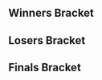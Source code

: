 <!-- Generated with http://tournament-nub.rhcloud.com/toliquipedia name=showdowngg-SFGameNight74 -->{{DISPLAYTITLE:Get Smashed at the Foundry #74: Bracket}}{{SetGame|melee}}
{{tabs static
|name1=Overview
|link1=Get_Smashed_at_the_Foundry/74
|name2=Bracket
|link2=Get_Smashed_at_the_Foundry/74/Bracket
|This=2
}}
==Winners Bracket==
{{64DEWBracketA
|column-width=155
|r1m1p1=SFAT |r1m1p1flag=us |r1m1p1score=W |r1m1win=1
|r1m1p2=Bye |r1m1p2flag= |r1m1p2score=-

|r1m2p1=FlyTaka |r1m2p1flag= |r1m2p1score=2 |r1m2win=1
|r1m2p2=Hoof |r1m2p2flag= |r1m2p2score=1

|r1m3p1=w33dL0rd840 |r1m3p1flag=us |r1m3p1score=2 |r1m3win=1
|r1m3p2=Monolith |r1m3p2flag= |r1m3p2score=0

|r1m4p1=Goose |r1m4p1flag=us |r1m4p1score=2 |r1m4win=1
|r1m4p2=Sabelan |r1m4p2flag= |r1m4p2score=0

|r1m5p1=L |r1m5p1flag=us |r1m5p1score= |r1m5win=2
|r1m5p2=BoAndrew |r1m5p2flag= |r1m5p2score={{win}}

|r1m6p1=Dr. Grin |r1m6p1flag= |r1m6p1score=2 |r1m6win=1
|r1m6p2=Dr Jwns |r1m6p2flag= |r1m6p2score=0

|r1m7p1=Phil |r1m7p1flag=us |r1m7p1score=2 |r1m7win=1
|r1m7p2=Green Peach |r1m7p2flag= |r1m7p2score=0

|r1m8p1=Imyt |r1m8p1flag=us |r1m8p1score=2 |r1m8win=1
|r1m8p2=RickTheFox |r1m8p2flag= |r1m8p2score=0

|r1m9p1=Kalamazhu |r1m9p1flag=us |r1m9p1score=2 |r1m9win=1
|r1m9p2=Ashley |r1m9p2flag= |r1m9p2score=0

|r1m10p1=Pavocado |r1m10p1flag= |r1m10p1score=2 |r1m10win=1
|r1m10p2=MF |r1m10p2flag= |r1m10p2score=0

|r1m11p1=Bob$ |r1m11p1flag=us |r1m11p1score=2 |r1m11win=1
|r1m11p2=Lev |r1m11p2flag= |r1m11p2score=0

|r1m12p1=Ahmad |r1m12p1flag= |r1m12p1score=2 |r1m12win=1
|r1m12p2=Ashkon |r1m12p2flag= |r1m12p2score=0

|r1m13p1=HomeMadeWaffles |r1m13p1flag=us |r1m13p1score=2 |r1m13win=1
|r1m13p2=Orca |r1m13p2flag= |r1m13p2score=0

|r1m14p1=LTigre |r1m14p1flag= |r1m14p1score=1 |r1m14win=2
|r1m14p2=Turok |r1m14p2flag= |r1m14p2score=2

|r1m15p1=Germ |r1m15p1flag= |r1m15p1score=2 |r1m15win=1
|r1m15p2=Beer |r1m15p2flag= |r1m15p2score=0

|r1m16p1=Cereal Rabbit |r1m16p1flag= |r1m16p1score=2 |r1m16win=1
|r1m16p2=Carlos |r1m16p2flag= |r1m16p2score=1

|r1m17p1=Shroomed |r1m17p1flag=us |r1m17p1score=W |r1m17win=1
|r1m17p2=Bye |r1m17p2flag= |r1m17p2score=-

|r1m18p1=Pride |r1m18p1flag= |r1m18p1score=0 |r1m18win=2
|r1m18p2=Datsun |r1m18p2flag= |r1m18p2score=2

|r1m19p1=Catnip |r1m19p1flag= |r1m19p1score=2 |r1m19win=1
|r1m19p2=PKP |r1m19p2flag= |r1m19p2score=0

|r1m20p1=Chroma |r1m20p1flag= |r1m20p1score=2 |r1m20win=1
|r1m20p2=Muttnik |r1m20p2flag= |r1m20p2score=1

|r1m21p1=Alan |r1m21p1flag=us |r1m21p1score=2 |r1m21win=1
|r1m21p2=BoChris |r1m21p2flag= |r1m21p2score=0

|r1m22p1=Ghettotastic |r1m22p1flag= |r1m22p1score=2 |r1m22win=1
|r1m22p2=Kidney |r1m22p2flag= |r1m22p2score=0

|r1m23p1=Hyprid |r1m23p1flag=us |r1m23p1score=2 |r1m23win=1
|r1m23p2=Old McJonald |r1m23p2flag= |r1m23p2score=0

|r1m24p1=Danny Paguiao |r1m24p1flag= |r1m24p1score=2 |r1m24win=1
|r1m24p2=Mari |r1m24p2flag= |r1m24p2score=0

|r1m25p1=D..P |r1m25p1flag=us |r1m25p1score=2 |r1m25win=1
|r1m25p2=Nads |r1m25p2flag= |r1m25p2score=0

|r1m26p1=Irish |r1m26p1flag= |r1m26p1score=2 |r1m26win=1
|r1m26p2=Ventus Hearts |r1m26p2flag= |r1m26p2score=1

|r1m27p1=Nhat |r1m27p1flag=us |r1m27p1score=2 |r1m27win=1
|r1m27p2=Horse |r1m27p2flag= |r1m27p2score=0

|r1m28p1=KumA |r1m28p1flag= |r1m28p1score=2 |r1m28win=1
|r1m28p2=Clubs |r1m28p2flag= |r1m28p2score=0

|r1m29p1=dizzkidboogie |r1m29p1flag=us |r1m29p1score=2 |r1m29win=1
|r1m29p2=Jwalker |r1m29p2flag= |r1m29p2score=0

|r1m30p1=Miguel |r1m30p1flag= |r1m30p1score=2 |r1m30win=1
|r1m30p2=Mova |r1m30p2flag= |r1m30p2score=1

|r1m31p1=gaR |r1m31p1flag=us |r1m31p1score=2 |r1m31win=1
|r1m31p2=Bobo |r1m31p2flag= |r1m31p2score=0

|r1m32p1=Zoap |r1m32p1flag= |r1m32p1score=2 |r1m32win=1
|r1m32p2=Ethan |r1m32p2flag= |r1m32p2score=1

|r2m1p1=SFAT |r2m1p1flag=us |r2m1p1score=2 |r2m1win=1
|r2m1p2=FlyTaka |r2m1p2flag= |r2m1p2score=0

|r2m2p1=w33dL0rd840 |r2m2p1flag=us |r2m2p1score=1 |r2m2win=2
|r2m2p2=Goose |r2m2p2flag=us |r2m2p2score=2

|r2m3p1=BoAndrew |r2m3p1flag= |r2m3p1score=0 |r2m3win=2
|r2m3p2=Dr. Grin |r2m3p2flag= |r2m3p2score=2

|r2m4p1=Phil |r2m4p1flag=us |r2m4p1score=2 |r2m4win=1
|r2m4p2=Imyt |r2m4p2flag=us |r2m4p2score=0

|r2m5p1=Kalamazhu |r2m5p1flag=us |r2m5p1score=2 |r2m5win=1
|r2m5p2=Pavocado |r2m5p2flag= |r2m5p2score=0

|r2m6p1=Bob$ |r2m6p1flag=us |r2m6p1score=2 |r2m6win=1
|r2m6p2=Ahmad |r2m6p2flag= |r2m6p2score=0

|r2m7p1=HomeMadeWaffles |r2m7p1flag=us |r2m7p1score=2 |r2m7win=1
|r2m7p2=Turok |r2m7p2flag= |r2m7p2score=0

|r2m8p1=Germ |r2m8p1flag= |r2m8p1score=2 |r2m8win=1
|r2m8p2=Cereal Rabbit |r2m8p2flag= |r2m8p2score=0

|r2m9p1=Shroomed |r2m9p1flag=us |r2m9p1score=2 |r2m9win=1
|r2m9p2=Datsun |r2m9p2flag= |r2m9p2score=0

|r2m10p1=Catnip |r2m10p1flag= |r2m10p1score=2 |r2m10win=1
|r2m10p2=Chroma |r2m10p2flag= |r2m10p2score=0

|r2m11p1=Alan |r2m11p1flag=us |r2m11p1score=2 |r2m11win=1
|r2m11p2=Ghettotastic |r2m11p2flag= |r2m11p2score=0

|r2m12p1=Hyprid |r2m12p1flag=us |r2m12p1score=2 |r2m12win=1
|r2m12p2=Danny Paguiao |r2m12p2flag= |r2m12p2score=0

|r2m13p1=D..P |r2m13p1flag=us |r2m13p1score=2 |r2m13win=1
|r2m13p2=Irish |r2m13p2flag= |r2m13p2score=0

|r2m14p1=Nhat |r2m14p1flag=us |r2m14p1score=2 |r2m14win=1
|r2m14p2=KumA |r2m14p2flag= |r2m14p2score=1

|r2m15p1=dizzkidboogie |r2m15p1flag=us |r2m15p1score=2 |r2m15win=1
|r2m15p2=Miguel |r2m15p2flag= |r2m15p2score=0

|r2m16p1=gaR |r2m16p1flag=us |r2m16p1score=2 |r2m16win=1
|r2m16p2=Zoap |r2m16p2flag= |r2m16p2score=0

|r3m1p1=SFAT |r3m1p1flag=us |r3m1p1score=2 |r3m1win=1
|r3m1p2=Goose |r3m1p2flag=us |r3m1p2score=1

|r3m2p1=Dr. Grin |r3m2p1flag= |r3m2p1score=0 |r3m2win=2
|r3m2p2=Phil |r3m2p2flag=us |r3m2p2score=2

|r3m3p1=Kalamazhu |r3m3p1flag=us |r3m3p1score=2 |r3m3win=1
|r3m3p2=Bob$ |r3m3p2flag=us |r3m3p2score=0

|r3m4p1=HomeMadeWaffles |r3m4p1flag=us |r3m4p1score=2 |r3m4win=1
|r3m4p2=Germ |r3m4p2flag= |r3m4p2score=0

|r3m5p1=Shroomed |r3m5p1flag=us |r3m5p1score=2 |r3m5win=1
|r3m5p2=Catnip |r3m5p2flag= |r3m5p2score=0

|r3m6p1=Alan |r3m6p1flag=us |r3m6p1score=1 |r3m6win=2
|r3m6p2=Hyprid |r3m6p2flag=us |r3m6p2score=2

|r3m7p1=D..P |r3m7p1flag=us |r3m7p1score=2 |r3m7win=1
|r3m7p2=Nhat |r3m7p2flag=us |r3m7p2score=1

|r3m8p1=dizzkidboogie |r3m8p1flag=us |r3m8p1score=2 |r3m8win=1
|r3m8p2=gaR |r3m8p2flag=us |r3m8p2score=0

|r4m1p1=SFAT |r4m1p1flag=us |r4m1p1score=2 |r4m1win=1
|r4m1p2=Phil |r4m1p2flag=us |r4m1p2score=1

|r4m2p1=Kalamazhu |r4m2p1flag=us |r4m2p1score=2 |r4m2win=1
|r4m2p2=HomeMadeWaffles |r4m2p2flag=us |r4m2p2score=0

|r4m3p1=Shroomed |r4m3p1flag=us |r4m3p1score=2 |r4m3win=1
|r4m3p2=Hyprid |r4m3p2flag=us |r4m3p2score=0

|r4m4p1=D..P |r4m4p1flag=us |r4m4p1score=2 |r4m4win=1
|r4m4p2=dizzkidboogie |r4m4p2flag=us |r4m4p2score=0

|r5m1p1=SFAT |r5m1p1flag=us |r5m1p1score=2 |r5m1win=1
|r5m1p2=Kalamazhu |r5m1p2flag=us |r5m1p2score=0

|r5m2p1=Shroomed |r5m2p1flag=us |r5m2p1score=2 |r5m2win=1
|r5m2p2=D..P |r5m2p2flag=us |r5m2p2score=1
}}

==Losers Bracket==
{{64DELBracketSmwA
|tourneylink=Get Smashed at the Foundry/74
|tourneyname=Get Smashed at the Foundry #74
|l1placement=49-64
|l2placement=33-48
|l3placement=25-32
|l4placement=17-24
|l5placement=13-16
|l6placement=9-12
|l7placement=7-8
|l8placement=5-6
|column-width=155
|l1m1p1=Bye |l1m1p1flag= |l1m1p1score=- |l1m1win=2
|l1m1p2=Hoof |l1m1p2flag= |l1m1p2score=W

|l1m2p1=Monolith |l1m2p1flag= |l1m2p1score=0 |l1m2win=2
|l1m2p2=Sabelan |l1m2p2flag= |l1m2p2score=2

|l1m3p1=L |l1m3p1flag=us |l1m3p1score= |l1m3win=2
|l1m3p2=Dr Jwns |l1m3p2flag= |l1m3p2score={{win}}

|l1m4p1=Green Peach |l1m4p1flag= |l1m4p1score=2 |l1m4win=1
|l1m4p2=RickTheFox |l1m4p2flag= |l1m4p2score=1

|l1m5p1=Ashley |l1m5p1flag= |l1m5p1score=0 |l1m5win=2
|l1m5p2=MF |l1m5p2flag= |l1m5p2score=2

|l1m6p1=Lev |l1m6p1flag= |l1m6p1score=2 |l1m6win=1
|l1m6p2=Ashkon |l1m6p2flag= |l1m6p2score=0

|l1m7p1=Orca |l1m7p1flag= |l1m7p1score=0 |l1m7win=2
|l1m7p2=LTigre |l1m7p2flag= |l1m7p2score=2

|l1m8p1=Beer |l1m8p1flag= |l1m8p1score=0 |l1m8win=2
|l1m8p2=Carlos |l1m8p2flag= |l1m8p2score=2

|l1m9p1=Bye |l1m9p1flag= |l1m9p1score=- |l1m9win=2
|l1m9p2=Pride |l1m9p2flag= |l1m9p2score=W

|l1m10p1=PKP |l1m10p1flag= |l1m10p1score=0 |l1m10win=2
|l1m10p2=Muttnik |l1m10p2flag= |l1m10p2score=2

|l1m11p1=BoChris |l1m11p1flag= |l1m11p1score=0 |l1m11win=2
|l1m11p2=Kidney |l1m11p2flag= |l1m11p2score=2

|l1m12p1=Old McJonald |l1m12p1flag= |l1m12p1score=0 |l1m12win=2
|l1m12p2=Mari |l1m12p2flag= |l1m12p2score=2

|l1m13p1=Nads |l1m13p1flag= |l1m13p1score=0 |l1m13win=2
|l1m13p2=Ventus Hearts |l1m13p2flag= |l1m13p2score=2

|l1m14p1=Horse |l1m14p1flag= |l1m14p1score=0 |l1m14win=2
|l1m14p2=Clubs |l1m14p2flag= |l1m14p2score=2

|l1m15p1=Jwalker |l1m15p1flag= |l1m15p1score=0 |l1m15win=2
|l1m15p2=Mova |l1m15p2flag= |l1m15p2score=2

|l1m16p1=Bobo |l1m16p1flag= |l1m16p1score=0 |l1m16win=2
|l1m16p2=Ethan |l1m16p2flag= |l1m16p2score=2

|l2m1p1=Zoap |l2m1p1flag= |l2m1p1score=2 |l2m1win=1
|l2m1p2=Hoof |l2m1p2flag= |l2m1p2score=1

|l2m2p1=Miguel |l2m2p1flag= |l2m2p1score=2 |l2m2win=1
|l2m2p2=Sabelan |l2m2p2flag= |l2m2p2score=1

|l2m3p1=KumA |l2m3p1flag= |l2m3p1score=0 |l2m3win=2
|l2m3p2=Dr Jwns |l2m3p2flag= |l2m3p2score=2

|l2m4p1=Irish |l2m4p1flag= |l2m4p1score=2 |l2m4win=1
|l2m4p2=Green Peach |l2m4p2flag= |l2m4p2score=0

|l2m5p1=Danny Paguiao |l2m5p1flag= |l2m5p1score=2 |l2m5win=1
|l2m5p2=MF |l2m5p2flag= |l2m5p2score=0

|l2m6p1=Ghettotastic |l2m6p1flag= |l2m6p1score=2 |l2m6win=1
|l2m6p2=Lev |l2m6p2flag= |l2m6p2score=0

|l2m7p1=Chroma |l2m7p1flag= |l2m7p1score=1 |l2m7win=2
|l2m7p2=LTigre |l2m7p2flag= |l2m7p2score=2

|l2m8p1=Datsun |l2m8p1flag= |l2m8p1score=2 |l2m8win=1
|l2m8p2=Carlos |l2m8p2flag= |l2m8p2score=0

|l2m9p1=Cereal Rabbit |l2m9p1flag= |l2m9p1score=2 |l2m9win=1
|l2m9p2=Pride |l2m9p2flag= |l2m9p2score=0

|l2m10p1=Turok |l2m10p1flag= |l2m10p1score=2 |l2m10win=1
|l2m10p2=Muttnik |l2m10p2flag= |l2m10p2score=0

|l2m11p1=Ahmad |l2m11p1flag= |l2m11p1score=2 |l2m11win=1
|l2m11p2=Kidney |l2m11p2flag= |l2m11p2score=1

|l2m12p1=Pavocado |l2m12p1flag= |l2m12p1score=2 |l2m12win=1
|l2m12p2=Mari |l2m12p2flag= |l2m12p2score=0

|l2m13p1=Imyt |l2m13p1flag=us |l2m13p1score=2 |l2m13win=1
|l2m13p2=Ventus Hearts |l2m13p2flag= |l2m13p2score=0

|l2m14p1=BoAndrew |l2m14p1flag= |l2m14p1score=0 |l2m14win=2
|l2m14p2=Clubs |l2m14p2flag= |l2m14p2score=2

|l2m15p1=w33dL0rd840 |l2m15p1flag=us |l2m15p1score=2 |l2m15win=1
|l2m15p2=Mova |l2m15p2flag= |l2m15p2score=0

|l2m16p1=FlyTaka |l2m16p1flag= |l2m16p1score=2 |l2m16win=1
|l2m16p2=Ethan |l2m16p2flag= |l2m16p2score=0

|l3m1p1=Zoap |l3m1p1flag= |l3m1p1score=2 |l3m1win=1
|l3m1p2=Miguel |l3m1p2flag= |l3m1p2score=1

|l3m2p1=Dr Jwns |l3m2p1flag= |l3m2p1score=0 |l3m2win=2
|l3m2p2=Irish |l3m2p2flag= |l3m2p2score=2

|l3m3p1=Danny Paguiao |l3m3p1flag= |l3m3p1score=2 |l3m3win=1
|l3m3p2=Ghettotastic |l3m3p2flag= |l3m3p2score=1

|l3m4p1=LTigre |l3m4p1flag= |l3m4p1score=2 |l3m4win=1
|l3m4p2=Datsun |l3m4p2flag= |l3m4p2score=0

|l3m5p1=Cereal Rabbit |l3m5p1flag= |l3m5p1score=0 |l3m5win=2
|l3m5p2=Turok |l3m5p2flag= |l3m5p2score=2

|l3m6p1=Ahmad |l3m6p1flag= |l3m6p1score=2 |l3m6win=1
|l3m6p2=Pavocado |l3m6p2flag= |l3m6p2score=0

|l3m7p1=Imyt |l3m7p1flag=us |l3m7p1score=2 |l3m7win=1
|l3m7p2=Clubs |l3m7p2flag= |l3m7p2score=0

|l3m8p1=w33dL0rd840 |l3m8p1flag=us |l3m8p1score=2 |l3m8win=1
|l3m8p2=FlyTaka |l3m8p2flag= |l3m8p2score=0

|l4m1p1=Germ |l4m1p1flag= |l4m1p1score= |l4m1win=2
|l4m1p2=Zoap |l4m1p2flag= |l4m1p2score={{win}}

|l4m2p1=Bob$ |l4m2p1flag=us |l4m2p1score=2 |l4m2win=1
|l4m2p2=Irish |l4m2p2flag= |l4m2p2score=0

|l4m3p1=Dr. Grin |l4m3p1flag= |l4m3p1score=2 |l4m3win=1
|l4m3p2=Danny Paguiao |l4m3p2flag= |l4m3p2score=1

|l4m4p1=Goose |l4m4p1flag=us |l4m4p1score=2 |l4m4win=1
|l4m4p2=LTigre |l4m4p2flag= |l4m4p2score=0

|l4m5p1=gaR |l4m5p1flag=us |l4m5p1score=2 |l4m5win=1
|l4m5p2=Turok |l4m5p2flag= |l4m5p2score=0

|l4m6p1=Nhat |l4m6p1flag=us |l4m6p1score=2 |l4m6win=1
|l4m6p2=Ahmad |l4m6p2flag= |l4m6p2score=0

|l4m7p1=Alan |l4m7p1flag=us |l4m7p1score=2 |l4m7win=1
|l4m7p2=Imyt |l4m7p2flag=us |l4m7p2score=0

|l4m8p1=Catnip |l4m8p1flag= |l4m8p1score=2 |l4m8win=1
|l4m8p2=w33dL0rd840 |l4m8p2flag=us |l4m8p2score=0

|l5m1p1=Zoap |l5m1p1flag= |l5m1p1score=0 |l5m1win=2
|l5m1p2=Bob$ |l5m1p2flag=us |l5m1p2score=2

|l5m2p1=Dr. Grin |l5m2p1flag= |l5m2p1score=1 |l5m2win=2
|l5m2p2=Goose |l5m2p2flag=us |l5m2p2score=2

|l5m3p1=gaR |l5m3p1flag=us |l5m3p1score=1 |l5m3win=2
|l5m3p2=Nhat |l5m3p2flag=us |l5m3p2score=2

|l5m4p1=Alan |l5m4p1flag=us |l5m4p1score=2 |l5m4win=1
|l5m4p2=Catnip |l5m4p2flag= |l5m4p2score=0

|l6m1p1=Hyprid |l6m1p1flag=us |l6m1p1score=2 |l6m1win=1
|l6m1p2=Bob$ |l6m1p2flag=us |l6m1p2score=0

|l6m2p1=dizzkidboogie |l6m2p1flag=us |l6m2p1score=2 |l6m2win=1
|l6m2p2=Goose |l6m2p2flag=us |l6m2p2score=1

|l6m3p1=Phil |l6m3p1flag=us |l6m3p1score=0 |l6m3win=2
|l6m3p2=Nhat |l6m3p2flag=us |l6m3p2score=2

|l6m4p1=HomeMadeWaffles |l6m4p1flag=us |l6m4p1score=2 |l6m4win=1
|l6m4p2=Alan |l6m4p2flag=us |l6m4p2score=0

|l7m1p1=Hyprid |l7m1p1flag=us |l7m1p1score=0 |l7m1win=2
|l7m1p2=dizzkidboogie |l7m1p2flag=us |l7m1p2score=2

|l7m2p1=Nhat |l7m2p1flag=us |l7m2p1score=1 |l7m2win=2
|l7m2p2=HomeMadeWaffles |l7m2p2flag=us |l7m2p2score=2

|l8m1p1=Kalamazhu |l8m1p1flag=us |l8m1p1score=0 |l8m1win=2
|l8m1p2=dizzkidboogie |l8m1p2flag=us |l8m1p2score=2

|l8m2p1=D..P |l8m2p1flag=us |l8m2p1score=2 |l8m2win=1
|l8m2p2=HomeMadeWaffles |l8m2p2flag=us |l8m2p2score=0
}}
<onlyinclude>
==Finals Bracket==
{{DEFinalSmwBracket
|tourneylink=Get Smashed at the Foundry/74
|tourneyname=Get Smashed at the Foundry #74
|l1placement=4
|r2placement=3
|r3loserplacement=2
|r3winnerplacement=1
|export_score=true
<!-- FROM WINNERS -->
|r1m1p1=SFAT |r1m1p1flag=us |r1m1p1score=0 |r1m1win=2
|r1m1p2=Shroomed |r1m1p2flag=us |r1m1p2score=2

<!-- FROM LOSERS -->
|l1m1p1=dizzkidboogie |l1m1p1flag=us |l1m1p1score=0 |l1m1win=2
|l1m1p2=D..P |l1m1p2flag=us |l1m1p2score=2

<!-- LOSERS FINALS -->
|r2m1p1=SFAT |r2m1p1flag=us |r2m1p1score=2 |r2m1win=1
|r2m1p2=D..P |r2m1p2flag=us |r2m1p2score=1

<!-- GRAND FINALS -->
|r3m1p1=Shroomed |r3m1p1flag=us |r3m1p1score=1 |r3m2p1score=3 |r3m1win=1
|r3m1p2=SFAT |r3m1p2flag=us |r3m1p2score=3 |r3m2p2score=2
}}
</onlyinclude>
